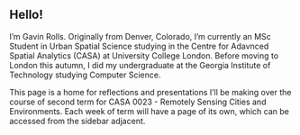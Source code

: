 ## Hello! {.unnumbered}

I'm Gavin Rolls. Originally from Denver, Colorado, I'm currently an MSc Student in Urban Spatial Science studying in the Centre for Adavnced Spatial Analytics (CASA) at University College London. Before moving to London this autumn, I did my undergraduate at the Georgia Institute of Technology studying Computer Science.

This page is a home for reflections and presentations I'll be making over the course of second term for CASA 0023 - Remotely Sensing Cities and Environments. Each week of term will have a page of its own, which can be accessed from the sidebar adjacent.
